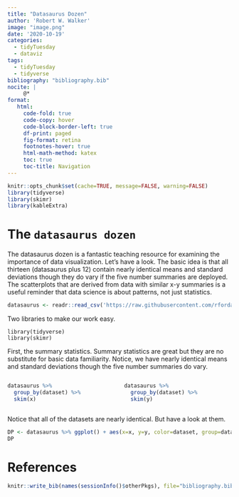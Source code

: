 ```yaml
---
title: "Datasaurus Dozen"
author: 'Robert W. Walker'
image: "image.png"
date: '2020-10-19'
categories:
  - tidyTuesday
  - dataviz
tags:
  - tidyTuesday
  - tidyverse
bibliography: "bibliography.bib"
nocite: |
     @*
format: 
   html:
     code-fold: true
     code-copy: hover
     code-block-border-left: true
     df-print: paged
     fig-format: retina
     footnotes-hover: true
     html-math-method: katex
     toc: true
     toc-title: Navigation
---
```


```r
knitr::opts_chunk$set(cache=TRUE, message=FALSE, warning=FALSE)
library(tidyverse)
library(skimr)
library(kableExtra)
```

# The `datasaurus dozen`

The datasaurus dozen is a fantastic teaching resource for examining the importance of data visualization.  Let's have a look.  The basic idea is that all thirteen (datasaurus plus 12) contain nearly identical means and standard deviations though they do vary if the five number summaries are deployed.  The scatterplots that are derived from data with similar x-y summaries is a useful reminder that data science is about patterns, not just statistics.

```r
datasaurus <- readr::read_csv('https://raw.githubusercontent.com/rfordatascience/tidytuesday/master/data/2020/2020-10-13/datasaurus.csv')
```

Two libraries to make our work easy.

```
library(tidyverse)
library(skimr)
```

First, the summary statistics.  Summary statistics are great but they are no substitute for basic data familiarity.  Notice, we have nearly identical means and standard deviations though the five number summaries do vary.

:::: {.columns}
::: {.column width="50%"}

```r
datasaurus %>% 
  group_by(dataset) %>% 
  skim(x)
```

:::
::: {.column width="50%"}
```r
datasaurus %>% 
  group_by(dataset) %>% 
  skim(y)
```

:::
::::


Notice that all of the datasets are nearly identical.  But have a look at them.

```r
DP <- datasaurus %>% ggplot() + aes(x=x, y=y, color=dataset, group=dataset) + geom_point() + guides(color=FALSE) + facet_wrap(vars(dataset))
DP
```

# References

```r
knitr::write_bib(names(sessionInfo()$otherPkgs), file="bibliography.bib")
```

